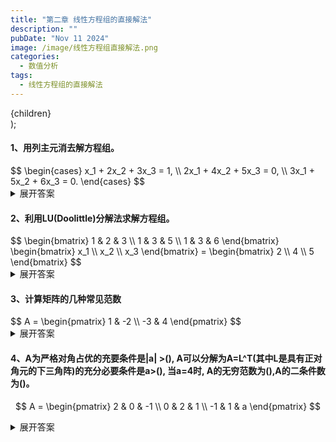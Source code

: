 ```yaml
---
title: "第二章 线性方程组的直接解法"
description: ""
pubDate: "Nov 11 2024"
image: /image/线性方程组直接解法.png
categories:
  - 数值分析
tags:
  - 线性方程组的直接解法
---
```



  <div style={{ cursor: 'pointer' }}>
    {children}
  </div>
);


<h4>1、用列主元消去解方程组。</h4>
$$
\begin{cases}
x_1 + 2x_2 + 3x_3 = 1, \\
2x_1 + 4x_2 + 5x_3 = 0, \\
3x_1 + 5x_2 + 6x_3 = 0.
\end{cases}
$$
<ClickableDiv>
<details>
<summary>展开答案</summary>
<Success>
增广矩阵表示为：

$$
[A, b] = \begin{bmatrix} 
1 & 2 & 3 & | & 1 \\ 
2 & 4 & 5 & | & 0 \\ 
3 & 5 & 6 & | & 0 
\end{bmatrix}
$$

交换 \( r_1 \) 和 \( r_3 \)：

$$
\begin{bmatrix}
3 & 5 & 6 & | & 0 \\
2 & 4 & 5 & | & 0 \\
1 & 2 & 3 & | & 1
\end{bmatrix}

\rightarrow

\begin{bmatrix}
3 & 5 & 6 & | & 0 \\
0 & \frac{2}{3} & 1 & | & 0 \\
0 & \frac{1}{3} & 1 & | & 1
\end{bmatrix}
$$

继续消元：

$$
\begin{bmatrix}
3 & 5 & 6 & | & 0 \\
0 & \frac{2}{3} & 1 & | & 0 \\
0 & 0 & \frac{1}{2} & | & 1
\end{bmatrix}
$$

解得：

$$
x = \begin{bmatrix} 1 \\ -3 \\ 2 \end{bmatrix}
$$
</Success>
</details>
</ClickableDiv>

<h4>2、利用LU(Doolittle)分解法求解方程组。</h4>
$$
\begin{bmatrix}
1 & 2 & 3 \\
1 & 3 & 5 \\
1 & 3 & 6
\end{bmatrix}
\begin{bmatrix}
x_1 \\ x_2 \\ x_3
\end{bmatrix}
=
\begin{bmatrix}
2 \\ 4 \\ 5
\end{bmatrix}
$$

<ClickableDiv>
<details>
<summary>展开答案</summary>
<Success>
$$
LU = 
\begin{bmatrix}
1 & 0 & 0 \\
1 & 1 & 0 \\
1 & 1 & 1
\end{bmatrix}
\begin{bmatrix}
1 & 2 & 3 \\
0 & 1 & 2 \\
0 & 0 & 1
\end{bmatrix}
$$

求解：

$$
y = 
\begin{bmatrix}
2 \\ 2 \\ 1
\end{bmatrix}, \quad
x = 
\begin{bmatrix}
-1 \\ 0 \\ 1
\end{bmatrix}
$$
</Success>
</details>
</ClickableDiv>

<h4>3、计算矩阵的几种常见范数</h4>
$$
A = \begin{pmatrix}
1 & -2 \\
-3 & 4
\end{pmatrix}
$$

<ClickableDiv>
<details>
<summary>展开答案</summary>
<Success>
1. **1-范数**（列和最大值）:
   $$
   \|A\|_1 = \max(|1| + |-3|, |-2| + |4|) = \max(4, 6) = 6
   $$

2. **无穷范数**（行和最大值）:
   $$
   \|A\|_\infty = \max(|1| + |-2|, |-3| + |4|) = \max(3, 7) = 7
   $$

3. **2-范数**（谱范数）:
   $$ 
   A^TA = \begin{pmatrix} 1 & -2 \\ -3 & 4 \end{pmatrix}^T \begin{pmatrix} 1 & -2 \\ -3 & 4 \end{pmatrix} = \begin{pmatrix} 10 & -14 \\ -14 & 20 \end{pmatrix}
   $$

   $$
   \|A\|_2 = \sqrt{15 + \sqrt{221}} \approx 5.46
   $$
</Success>
</details>
</ClickableDiv>


<h4>
4、A为严格对角占优的充要条件是|a| >(),
A可以分解为A=L^T(其中L是具有正对角元的下三角阵)的充分必要条件是a>(),
当a=4时, A的无穷范数为(),A的二条件数为()。
</h4>

$$
A = \begin{pmatrix}
2 & 0 & -1 \\
0 & 2 & 1 \\
-1 & 1 & a
\end{pmatrix}
$$

<ClickableDiv>
<details>
<summary>展开答案</summary>
<Success>
- 2 
- 1
- 6
- 3.732
</Success>
</details>
</ClickableDiv>
